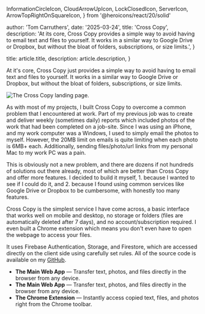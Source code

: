 
  InformationCircleIcon,
  CloudArrowUpIcon,
  LockClosedIcon,
  ServerIcon,
  ArrowTopRightOnSquareIcon,
} from '@heroicons/react/20/solid'

  author: 'Tom Carruthers',
  date: '2025-03-24',
  title: 'Cross Copy',
  description:
    'At its core, Cross Copy provides a simple way to avoid having to email text and files to yourself. It works in a similar way to Google Drive or Dropbox, but without the bloat of folders, subscriptions, or size limits.',
}

  title: article.title,
  description: article.description,
}


At it's core, Cross Copy just provides a simple way to avoid having
to email text and files to yourself. It works in a similar way to
Google Drive or Dropbox, but without the bloat of folders,
subscriptions, or size limits.

<Image src={hero} alt="The Cross Copy landing page." />

As with most of my projects, I built Cross Copy to overcome a
common problem that I encountered at work. Part of my previous job
was to create and deliver weekly (sometimes daily) reports which
included photos of the work that had been completed on a job-site.
Since I was using an iPhone, and my work computer was a Windows, I
used to simply email the photos to myself. However, the 20MB limit
on emails is quite limiting when each photo is 6MB+ each.
Additionally, sending files/photo/url links from my personal Mac
to my work PC was a pain.

This is obviously not a new problem, and there are dozens if not
hundreds of solutions out there already, most of which are better
than Cross Copy and offer more features. I decided to build it
myself, 1. because I wanted to see if I could do it, and 2.
because I found using common services like Google Drive or Dropbox
to be cumbersome, with honestly too many features.

Cross Copy is the simplest service I have come across, a basic
interface that works well on mobile and desktop, no storage or
folders (files are automatically deleted after 7 days), and no
account/subscription required. I even built a Chrome extension
which means you don't even have to open the webpage to access your
files.

It uses Firebase Authentication, Storage, and Firestore, which are
accessed directly on the client side using carefully set rules.
All of the source code is available on my <a href="https://github.com/Cedarche/CrossCopy" target="_blank">GitHub</a>.

<ul className="mt-8 space-y-6 ">
  <li className="flex items-center gap-3">
    <CloudArrowUpIcon className="h-7 w-7 text-indigo-600" aria-hidden="true" />
    <span>
      <strong className="font-semibold">The Main Web App</strong> — Transfer
      text, photos, and files directly in the browser from any device.
    </span>
  </li>
  <li className="flex items-center gap-4">
    <CloudArrowUpIcon
      className="h-7 w-7 text-indigo-600"
      aria-hidden="true"
    />
    <span>
      <strong className="font-semibold">The Main Web App</strong> — Transfer
      text, photos, and files directly in the browser from any device.
    </span>
  </li>
  <li className="flex items-center gap-4">
    <ServerIcon className="h-7 w-7 text-indigo-600" aria-hidden="true" />
    <span>
      <strong className="font-semibold">The Chrome Extension</strong> —
      Instantly access copied text, files, and photos right from the Chrome
      toolbar.
    </span>
  </li>
</ul>
